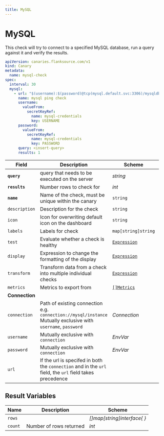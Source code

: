 ```yaml
---
title: MySQL
---
```


# <Icon name="mysql" /> MySQL

This check will try to connect to a specified MySQL database, run a query against it and verify the results.

```yaml
apiVersion: canaries.flanksource.com/v1
kind: Canary
metadata:
  name: mysql-check
spec:
  interval: 30
  mysql:
    - url: "$(username):$(password)@tcp(mysql.default.svc:3306)/mysqldb"
      name: mysql ping check
      username:
        valueFrom:
          secretKeyRef:
            name: mysql-credentials
            key: USERNAME
      password:
        valueFrom:
          secretKeyRef:
            name: mysql-credentials
            key: PASSWORD
      query: <insert-query>
      results: 1
```

| Field | Description | Scheme | Required |
| ----- | ----------- | ------ | -------- |
| **`query`** | query that needs to be executed on the server | *string* | Yes |
| **`results`** | Number rows to check for | *int* | Yes |
| **`name`**    | Name of the check, must be unique within the canary         | `string`                                     | Yes      |
| `description` | Description for the check                                   | `string`                                     |          |
| `icon`        | Icon for overwriting default icon on the dashboard          | `string`                                     |          |
| `labels`      | Labels for check                                            | `map[string]string`                          |          |
| `test`        | Evaluate whether a check is healthy                         | [`Expression`](../concepts/health-evaluation)  |          |
| `display`     | Expression to change the formatting of the display          | [`Expression`](../concepts/display-formatting) |          |
| `transform`   | Transform data from a check into multiple individual checks | [`Expression`](../concepts/transforms)          |          |
| `metrics`     | Metrics to export from                                      | [`[]Metrics`](../concepts/metrics-exporter)    |          |
| **Connection** |  |  | |
| `connection` | Path of existing connection e.g. `connection://mysql/instance` Mutually exclusive with `username`, `password` <br /> <Commercial /> | <CommonLink to="connections" >*Connection*</CommonLink> | |
| `username` | <SkipOSS>Mutually exclusive with `connection`</SkipOSS>   | <CommonLink to="authentication">*EnvVar*</CommonLink> | |
| `password` | <SkipOSS>Mutually exclusive with `connection`</SkipOSS>   | <CommonLink to="authentication">*EnvVar*</CommonLink> | |
| `url` | If the url is specifed in both the `connection` and in the `url` field, the `url` field takes precedence |  | |


## Result Variables

| Name    | Description             | Scheme                     |
| ------- | ----------------------- | -------------------------- |
| `rows`  |                         | *[]map[string]interface{ }* |
| `count` | Number of rows returned | *int*                      |
